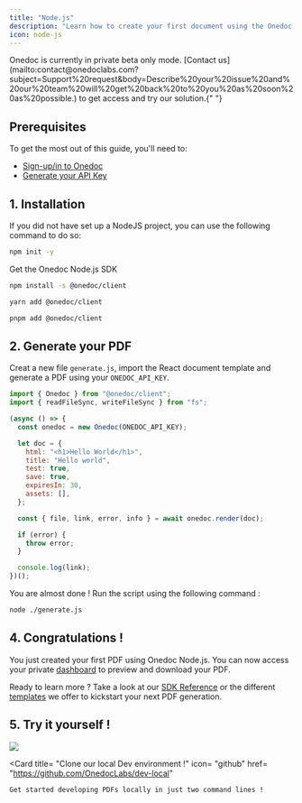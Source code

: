 ```yaml
---
title: "Node.js"
description: "Learn how to create your first document using the Onedoc Node.js SDK."
icon: node-js
---
```


<Warning>
  Onedoc is currently in private beta only mode. [Contact
  us](mailto:contact@onedoclabs.com?subject=Support%20request&body=Describe%20your%20issue%20and%20our%20team%20will%20get%20back%20to%20you%20as%20soon%20as%20possible.)
  to get access and try our solution.{" "}
</Warning>


## Prerequisites

To get the most out of this guide, you'll need to:

- [Sign-up/in to Onedoc](https://app.onedoclabs.com/login)
- [Generate your API Key](https://app.onedoclabs.com/)

## 1. Installation
If you did not have set up a NodeJS project, you can use the following command to do so: 

```sh npm
npm init -y
```

Get the Onedoc Node.js SDK

<CodeGroup>

```sh npm
npm install -s @onedoc/client
```

```sh yarn
yarn add @onedoc/client
```

```sh pnpm
pnpm add @onedoc/client
```

</CodeGroup>

## 2. Generate your PDF

Creat a new file `generate.js`, import the React document template and generate a PDF using your `ONEDOC_API_KEY`.

<CodeGroup>

```javascript generate.js
import { Onedoc } from "@onedoc/client";
import { readFileSync, writeFileSync } from "fs";

(async () => {
  const onedoc = new Onedoc(ONEDOC_API_KEY);

  let doc = {
    html: "<h1>Hello World</h1>",
    title: "Hello world",
    test: true,
    save: true,
    expiresIn: 30,
    assets: [],
  };

  const { file, link, error, info } = await onedoc.render(doc);

  if (error) {
    throw error;
  }

  console.log(link);
})();
```

</CodeGroup>

You are almost done ! Run the script using the following command : 

```sh terminal
node ./generate.js
```

## 4. Congratulations !

You just created your first PDF using Onedoc Node.js. You can now access your private [dashboard](https://app.onedoclabs.com/) to preview and download your PDF. <br/>

Ready to learn more ? Take a look at our [SDK Reference](/reference/nodejs) or the different [templates](/templates/intro) we offer to kickstart your next PDF generation. 

## 5. Try it yourself !

<Frame>
  <img src="images/dev-local.png" />
</Frame>

<Card
    title= "Clone our local Dev environment !"
    icon= "github"
    href= "https://github.com/OnedocLabs/dev-local"
  >
    Get started developing PDFs locally in just two command lines ! 
  </Card>